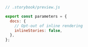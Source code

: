 ```js
// .storybook/preview.js

export const parameters = {
  docs: {
    // Opt-out of inline rendering
    inlineStories: false,
  },
};
```

